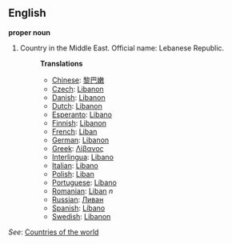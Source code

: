 ==English==

'''proper noun'''

# Country in the Middle East. Official name: Lebanese Republic.
#:'''Translations'''
#:*[[Chinese]]: [[黎巴嫩]]
#:*[[Czech]]: [[Libanon]]
#:*[[Danish]]: [[Libanon]]
#:*[[Dutch]]: [[Libanon]]
#:*[[Esperanto]]: [[Libano]]
#:*[[Finnish]]: [[Libanon]]
#:*[[French]]: [[Liban]]
#:*[[German]]: [[Libanon]]
#:*[[Greek]]: [[Λίβανος]]
#:*[[Interlingua]]: [[Libano]]
#:*[[Italian]]: [[Libano]]
#:*[[Polish]]: [[Liban]]
#:*[[Portuguese]]: [[Líbano]]
#:*[[Romanian]]: [[Liban]] ''n''
#:*[[Russian]]: [[Ливан]]
#:*[[Spanish]]: [[Líbano]]
#:*[[Swedish]]: [[Libanon]]

''See'': [[Countries of the world]]